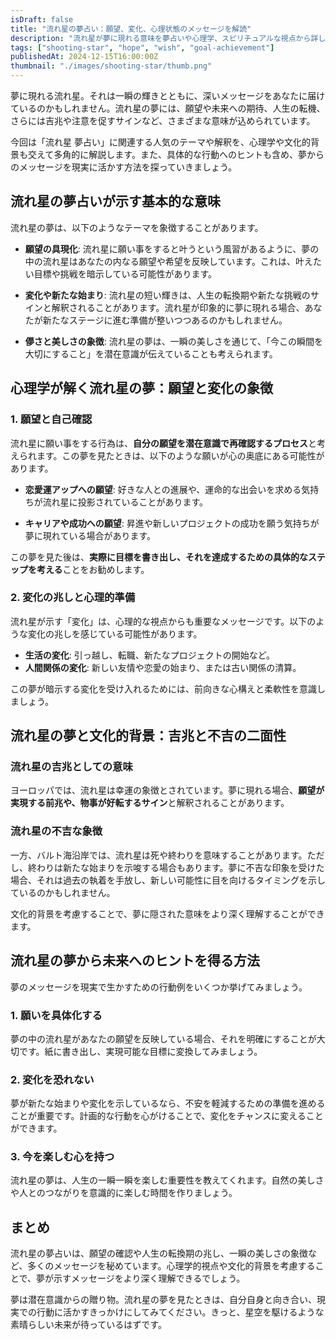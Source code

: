 ```yaml
---
isDraft: false
title: "流れ星の夢占い：願望、変化、心理状態のメッセージを解読"
description: "流れ星が夢に現れる意味を夢占いや心理学、スピリチュアルな視点から詳しく解説します。願望や未来へのヒント、吉兆を含む多面的な意味を理解しましょう。"
tags: ["shooting-star", "hope", "wish", "goal-achievement"]
publishedAt: 2024-12-15T16:00:00Z
thumbnail: "./images/shooting-star/thumb.png"
---
```


夢に現れる流れ星。それは一瞬の輝きとともに、深いメッセージをあなたに届けているのかもしれません。流れ星の夢には、願望や未来への期待、人生の転機、さらには吉兆や注意を促すサインなど、さまざまな意味が込められています。

今回は「流れ星 夢占い」に関連する人気のテーマや解釈を、心理学や文化的背景も交えて多角的に解説します。また、具体的な行動へのヒントも含め、夢からのメッセージを現実に活かす方法を探っていきましょう。

<TableOfContents />

## 流れ星の夢占いが示す基本的な意味

流れ星の夢は、以下のようなテーマを象徴することがあります。

- <strong>願望の具現化</strong>:
  流れ星に願い事をすると叶うという風習があるように、夢の中の流れ星はあなたの内なる願望や希望を反映しています。これは、叶えたい目標や挑戦を暗示している可能性があります。

- <strong>変化や新たな始まり</strong>:
  流れ星の短い輝きは、人生の転換期や新たな挑戦のサインと解釈されることがあります。流れ星が印象的に夢に現れる場合、あなたが新たなステージに進む準備が整いつつあるのかもしれません。

- <strong>儚さと美しさの象徴</strong>:
  流れ星の夢は、一瞬の美しさを通じて、「今この瞬間を大切にすること」を潜在意識が伝えていることも考えられます。

## 心理学が解く流れ星の夢：願望と変化の象徴

### 1. 願望と自己確認

流れ星に願い事をする行為は、**自分の願望を潜在意識で再確認するプロセス**と考えられます。この夢を見たときは、以下のような願いが心の奥底にある可能性があります。

- <strong>恋愛運アップへの願望</strong>:
  好きな人との進展や、運命的な出会いを求める気持ちが流れ星に投影されていることがあります。

- <strong>キャリアや成功への願望</strong>: 昇進や新しいプロジェクトの成功を願う気持ちが夢に現れている場合があります。

この夢を見た後は、<strong>実際に目標を書き出し、それを達成するための具体的なステップを考える</strong>ことをお勧めします。

### 2. 変化の兆しと心理的準備

流れ星が示す「変化」は、心理的な視点からも重要なメッセージです。以下のような変化の兆しを感じている可能性があります。

- <strong>生活の変化</strong>: 引っ越し、転職、新たなプロジェクトの開始など。
- <strong>人間関係の変化</strong>: 新しい友情や恋愛の始まり、または古い関係の清算。

この夢が暗示する変化を受け入れるためには、前向きな心構えと柔軟性を意識しましょう。

## 流れ星の夢と文化的背景：吉兆と不吉の二面性

### 流れ星の吉兆としての意味

ヨーロッパでは、流れ星は幸運の象徴とされています。夢に現れる場合、**願望が実現する前兆や、物事が好転するサイン**と解釈されることがあります。

### 流れ星の不吉な象徴

一方、バルト海沿岸では、流れ星は死や終わりを意味することがあります。ただし、終わりは新たな始まりを示唆する場合もあります。夢に不吉な印象を受けた場合、それは過去の執着を手放し、新しい可能性に目を向けるタイミングを示しているのかもしれません。

文化的背景を考慮することで、夢に隠された意味をより深く理解することができます。

## 流れ星の夢から未来へのヒントを得る方法

夢のメッセージを現実で生かすための行動例をいくつか挙げてみましょう。

### 1. 願いを具体化する

夢の中の流れ星があなたの願望を反映している場合、それを明確にすることが大切です。紙に書き出し、実現可能な目標に変換してみましょう。

### 2. 変化を恐れない

夢が新たな始まりや変化を示しているなら、不安を軽減するための準備を進めることが重要です。計画的な行動を心がけることで、変化をチャンスに変えることができます。

### 3. 今を楽しむ心を持つ

流れ星の夢は、人生の一瞬一瞬を楽しむ重要性を教えてくれます。自然の美しさや人とのつながりを意識的に楽しむ時間を作りましょう。

## まとめ

流れ星の夢占いは、願望の確認や人生の転換期の兆し、一瞬の美しさの象徴など、多くのメッセージを秘めています。心理学的視点や文化的背景を考慮することで、夢が示すメッセージをより深く理解できるでしょう。

夢は潜在意識からの贈り物。流れ星の夢を見たときは、自分自身と向き合い、現実での行動に活かすきっかけにしてみてください。きっと、星空を駆けるような素晴らしい未来が待っているはずです。
